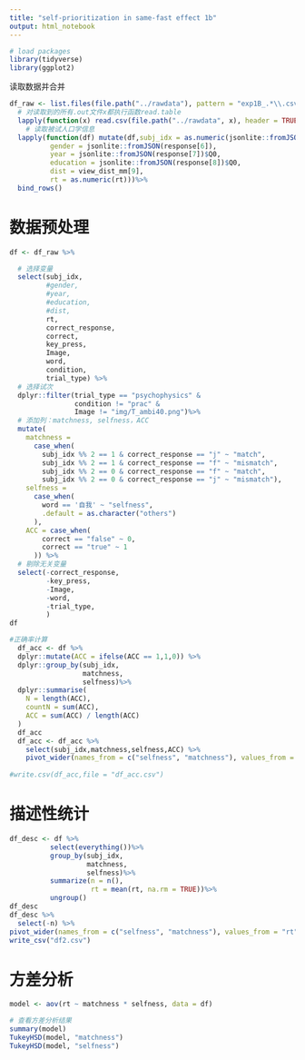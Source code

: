 ```yaml
---
title: "self-prioritization in same-fast effect 1b"
output: html_notebook
---
```


```r
# load packages
library(tidyverse)
library(ggplot2)
```

读取数据并合并

```r
df_raw <- list.files(file.path("../rawdata"), pattern = "exp1B_.*\\.csv$") %>%
  # 对读取到的所有.out文件x都执行函数read.table
  lapply(function(x) read.csv(file.path("../rawdata", x), header = TRUE)) %>%
    # 读取被试人口学信息
  lapply(function(df) mutate(df,subj_idx = as.numeric(jsonlite::fromJSON(response[5])$Q0), 
          gender = jsonlite::fromJSON(response[6]),
          year = jsonlite::fromJSON(response[7])$Q0,
          education = jsonlite::fromJSON(response[8])$Q0,
          dist = view_dist_mm[9],
          rt = as.numeric(rt)))%>%
  bind_rows()
```
# 数据预处理

```r
df <- df_raw %>% 

  # 选择变量
  select(subj_idx, 
         #gender, 
         #year, 
         #education, 
         #dist, 
         rt, 
         correct_response, 
         correct, 
         key_press, 
         Image, 
         word, 
         condition,
         trial_type) %>% 
  # 选择试次
  dplyr::filter(trial_type == "psychophysics" & 
                condition != "prac" & 
                Image != "img/T_ambi40.png")%>%
  # 添加列：matchness, selfness，ACC
  mutate(
    matchness =
      case_when(
        subj_idx %% 2 == 1 & correct_response == "j" ~ "match",
        subj_idx %% 2 == 1 & correct_response == "f" ~ "mismatch", 
        subj_idx %% 2 == 0 & correct_response == "f" ~ "match",
        subj_idx %% 2 == 0 & correct_response == "j" ~ "mismatch"),
    selfness = 
      case_when(
        word == '自我' ~ "selfness",
        .default = as.character("others")
      ),
    ACC = case_when(
        correct == "false" ~ 0, 
        correct == "true" ~ 1
      )) %>%
  # 剔除无关变量
  select(-correct_response, 
         -key_press, 
         -Image, 
         -word,
         -trial_type,
         )
df
```


```r
#正确率计算
  df_acc <- df %>%
  dplyr::mutate(ACC = ifelse(ACC == 1,1,0)) %>%
  dplyr::group_by(subj_idx,
                  matchness,
                  selfness)%>%
  dplyr::summarise(
    N = length(ACC),
    countN = sum(ACC),
    ACC = sum(ACC) / length(ACC)
  ) 
  df_acc 
  df_acc <- df_acc %>%
    select(subj_idx,matchness,selfness,ACC) %>%
    pivot_wider(names_from = c("selfness", "matchness"), values_from = "ACC")
  
#write.csv(df_acc,file = "df_acc.csv")
```

# 描述性统计

```r
df_desc <- df %>%
          select(everything())%>%
          group_by(subj_idx,
                   matchness,
                   selfness)%>%
          summarize(n = n(),
                    rt = mean(rt, na.rm = TRUE))%>%
          ungroup()
df_desc
df_desc %>% 
  select(-n) %>% 
pivot_wider(names_from = c("selfness", "matchness"), values_from = "rt") %>% 
write_csv("df2.csv")
```

# 方差分析

```r
model <- aov(rt ~ matchness * selfness, data = df)

# 查看方差分析结果
summary(model)
TukeyHSD(model, "matchness")
TukeyHSD(model, "selfness")
```
